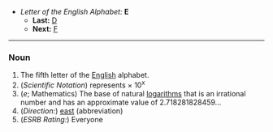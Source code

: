*''Letter of the English Alphabet:'' '''E'''
**'''Last:''' [[D]]
**'''Next:''' [[F]]
----

===Noun===

#The fifth letter of the [[English]] alphabet.
#(''Scientific Notation'') represents &times; 10<sup>x</sup>
#(''e''; Mathematics) The base of natural [[logarithm]]s that is an irrational number and has an approximate value of 2.718281828459...
#(''Direction:'') [[east]] (abbreviation)
#(''ESRB Rating:'') Everyone